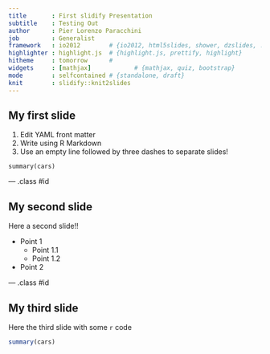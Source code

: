 ```yaml
---
title       : First slidify Presentation
subtitle    : Testing Out
author      : Pier Lorenzo Paracchini
job         : Generalist
framework   : io2012        # {io2012, html5slides, shower, dzslides, ...}
highlighter : highlight.js  # {highlight.js, prettify, highlight}
hitheme     : tomorrow      # 
widgets     : [mathjax]            # {mathjax, quiz, bootstrap}
mode        : selfcontained # {standalone, draft}
knit        : slidify::knit2slides
---
```


## My first slide

1. Edit YAML front matter
2. Write using R Markdown
3. Use an empty line followed by three dashes to separate slides!

```
summary(cars)
```

--- .class #id 

## My second slide

Here a second slide!!

* Point 1
    * Point 1.1
    * Point 1.2
* Point 2

--- .class #id

## My third slide

Here the third slide with some `r` code
```r
summary(cars)
```


